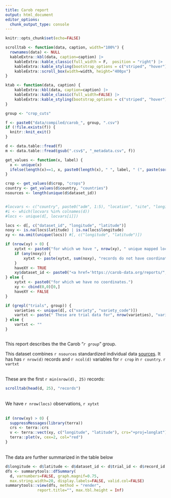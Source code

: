 ```yaml
---
title: Carob report
output: html_document
editor_options: 
  chunk_output_type: console
---
```



```r
knitr::opts_chunk$set(echo=FALSE)

scrolltab <- function(data, caption, width="100%") {
  rownames(data) <- NULL
  kableExtra::kbl(data, caption=caption) |>
    kableExtra::kable_classic(full_width = F,  position = "right") |>
    kableExtra::kable_styling(bootstrap_options = c("striped", "hover"))  |> 
    kableExtra::scroll_box(width=width, height="400px")
}

ktab <- function(data, caption) {
    kableExtra::kbl(data, caption=caption) |>
    kableExtra::kable_classic(full_width=FALSE) |> 
    kableExtra::kable_styling(bootstrap_options = c("striped", "hover"))
}

group <- "crop_cuts"

f <- paste0("data/compiled/carob_", group, ".csv")
if (!file.exists(f)) {
  knitr::knit_exit()
}
```

```r
d <- data.table::fread(f) 
m <- data.table::fread(gsub(".csv$", "_metadata.csv", f))

get_values <- function(x, label) {
  x <- unique(x)
  ifelse(length(x)==1, x, paste0(length(x), " ", label, " (", paste(sort(x), collapse=", "), ")"))
}

crop <- get_values(d$crop, "crops")
country <- get_values(d$country, "countries")
nsources <- length(unique(d$dataset_id))


#locvars <- c("country", paste0("adm", 1:5), "location", "site", "longitude", "latitude")
#i <- which(locvars %in% colnames(d))
#locs <- unique(d[, locvars[i]])

locs <- d[, c("dataset_id", "longitude", "latitude")]
noxy <- is.na(locs$latitude) | is.na(locs$longitude)
xy <- na.omit(unique(locs)) #[, c("longitude", "latitude")])

if (nrow(xy) > 0) {
	xytxt <- paste0("for which we have ", nrow(xy), " unique mapped locations.")
	if (any(noxy)) {
		xytxt <- paste(xytxt, sum(noxy), "records do not have coordinates.")
	}	
	haveXY <- TRUE
	xy$dataset_id <- paste0("<a href='https://carob-data.org/reports/", group, "/", xy$dataset_id, ".html'>", xy$dataset_id, "</a>")
} else {
	xytxt <- paste0("for which we have no coordinates.")
	xy <- cbind(0,0)[0,]
	haveXY <- FALSE
}

if (grepl("trials", group)) {
	varieties <- unique(d[, c("variety", "variety_code")])
    vartxt <- paste(" These are trial data for", nrow(varieties), "varieties.") 
} else {
	vartxt <- ""
}
   
```


This report describes the the Carob "*`r group`*" group. 
</br>

This dataset combines `r nsources` standardized individual data [sources](https://carob-data.org/done.html). It has has `r nrow(d)` records and `r ncol(d)` variables for `r crop` in `r country`. `r vartxt`

</br>
These are the first `r min(nrow(d), 25)` records: 

```r
scrolltab(head(d, 25), "records")
```

</br>
We have `r nrow(locs)` observations, `r xytxt`
</br></br>


```r
if (nrow(xy) > 0) {
  suppressMessages(library(terra))
  crs <- terra::crs
  v <- terra::vect(xy, c("longitude", "latitude"), crs="+proj=longlat")
  terra::plet(v, cex=2, col="red")
}
```

</br>
The data are further summarized in the table below


```r
d$longitude <- d$latitude <- d$dataset_id <- d$trial_id <- d$record_id <- NULL
dfs <- summarytools::dfSummary(
  d, varnumbers=FALSE, graph.magnif=0.75, 
  max.string.width=20, display.labels=FALSE, valid.col=FALSE)
summarytools::view(dfs, method = "render", 
              report.title="", max.tbl.height = Inf)
```

